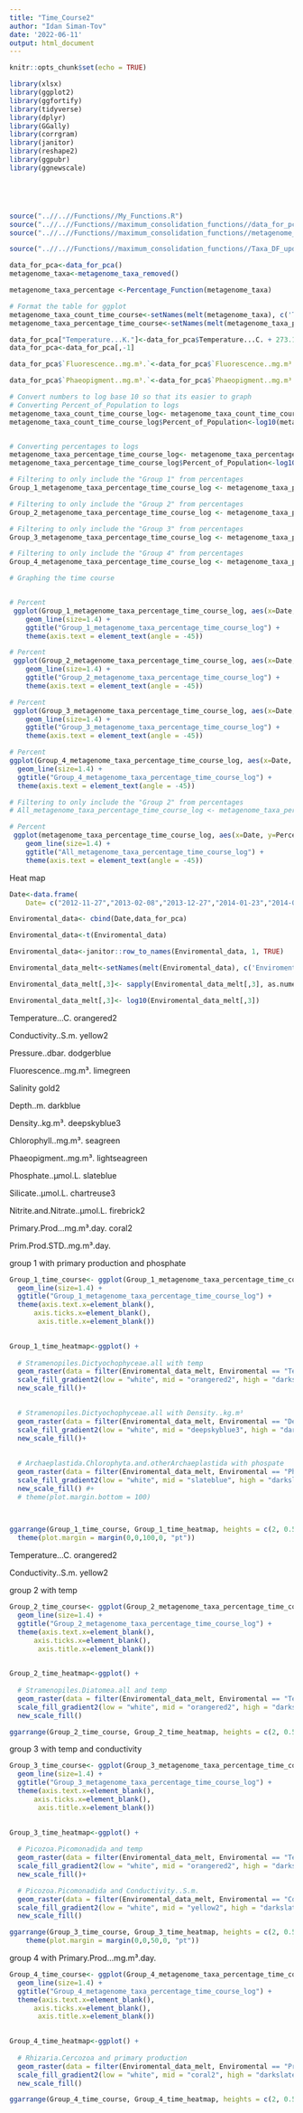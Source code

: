 ```yaml
---
title: "Time_Course2"
author: "Idan Siman-Tov"
date: '2022-06-11'
output: html_document
---
```


```r
knitr::opts_chunk$set(echo = TRUE)
```

```r
library(xlsx)
library(ggplot2)
library(ggfortify)
library(tidyverse)
library(dplyr)
library(GGally)
library(corrgram)
library(janitor)
library(reshape2)
library(ggpubr)
library(ggnewscale)





source("..//..//Functions//My_Functions.R")
source("..//..//Functions//maximum_consolidation_functions//data_for_pca_formating_updatedSept2022_no_percentage_maximum_consolidation.R")
source("..//..//Functions//maximum_consolidation_functions//metagenome_taxa_removed_updatedSept2022_no_percentage_maximum_consolidation.R")

source("..//..//Functions//maximum_consolidation_functions//Taxa_DF_updatedSept2022_no_percentage_maximum_consolidation.R")

```


```r
data_for_pca<-data_for_pca()
metagenome_taxa<-metagenome_taxa_removed()
```


```r
metagenome_taxa_percentage <-Percentage_Function(metagenome_taxa)
```




```r
# Format the table for ggplot
metagenome_taxa_count_time_course<-setNames(melt(metagenome_taxa), c('Taxa', 'Date', 'Percent_of_Population'))
metagenome_taxa_percentage_time_course<-setNames(melt(metagenome_taxa_percentage), c('Taxa', 'Date', 'Percent_of_Population'))
```





```r
data_for_pca["Temperature...K."]<-data_for_pca$Temperature...C. + 273.16
data_for_pca<-data_for_pca[,-1]

data_for_pca$`Fluorescence..mg.m³.`<-data_for_pca$`Fluorescence..mg.m³.` + 0.0904

data_for_pca$`Phaeopigment..mg.m³.`<-data_for_pca$`Phaeopigment..mg.m³.` + 1.22675401

```







```r
# Convert numbers to log base 10 so that its easier to graph
# Converting Percent_of_Population to logs
metagenome_taxa_count_time_course_log<- metagenome_taxa_count_time_course
metagenome_taxa_count_time_course_log$Percent_of_Population<-log10(metagenome_taxa_count_time_course_log$Percent_of_Population)


# Converting percentages to logs
metagenome_taxa_percentage_time_course_log<- metagenome_taxa_percentage_time_course
metagenome_taxa_percentage_time_course_log$Percent_of_Population<-log10(metagenome_taxa_percentage_time_course_log$Percent_of_Population)

```




```r

# Filtering to only include the "Group 1" from percentages
Group_1_metagenome_taxa_percentage_time_course_log <- metagenome_taxa_percentage_time_course_log %>% filter(str_detect(Taxa, "Archaeplastida.Chlorophyta.and.otherArchaeplastida|Stramenopiles.Dictyochophyceae.all"))

# Filtering to only include the "Group 2" from percentages
Group_2_metagenome_taxa_percentage_time_course_log <- metagenome_taxa_percentage_time_course_log %>% filter(str_detect(Taxa, "Excavata.Discoba.Jakobida|Cryptophyceae.Geminigera.and.otherCryptophyceae|Stramenopiles.Diatomea.all|Eukaryota_other"))

# Filtering to only include the "Group 3" from percentages
Group_3_metagenome_taxa_percentage_time_course_log <- metagenome_taxa_percentage_time_course_log %>% filter(str_detect(Taxa, "Picozoa.Picomonadida"))

# Filtering to only include the "Group 4" from percentages
Group_4_metagenome_taxa_percentage_time_course_log <- metagenome_taxa_percentage_time_course_log %>% filter(str_detect(Taxa, "Rhizaria.Cercozoa"))
```



```r
# Graphing the time course


# Percent
 ggplot(Group_1_metagenome_taxa_percentage_time_course_log, aes(x=Date, y=Percent_of_Population, group=Taxa, color=Taxa)) +
    geom_line(size=1.4) +
    ggtitle("Group_1_metagenome_taxa_percentage_time_course_log") +
    theme(axis.text = element_text(angle = -45))

# Percent
 ggplot(Group_2_metagenome_taxa_percentage_time_course_log, aes(x=Date, y=Percent_of_Population, group=Taxa, color=Taxa)) +
    geom_line(size=1.4) +
    ggtitle("Group_2_metagenome_taxa_percentage_time_course_log") +
    theme(axis.text = element_text(angle = -45))

# Percent
 ggplot(Group_3_metagenome_taxa_percentage_time_course_log, aes(x=Date, y=Percent_of_Population, group=Taxa, color=Taxa)) +
    geom_line(size=1.4) +
    ggtitle("Group_3_metagenome_taxa_percentage_time_course_log") +
    theme(axis.text = element_text(angle = -45))

# Percent
ggplot(Group_4_metagenome_taxa_percentage_time_course_log, aes(x=Date, y=Percent_of_Population, group=Taxa, color=Taxa)) +
  geom_line(size=1.4) +
  ggtitle("Group_4_metagenome_taxa_percentage_time_course_log") +
  theme(axis.text = element_text(angle = -45))


```



```r
# Filtering to only include the "Group 2" from percentages
# All_metagenome_taxa_percentage_time_course_log <- metagenome_taxa_percentage_time_course_log %>% filter(str_detect(Taxa, "Excavata.Discoba.Jakobida|Haptophyta.non_Phaeocystis|Eukaryota_other"))

# Percent
 ggplot(metagenome_taxa_percentage_time_course_log, aes(x=Date, y=Percent_of_Population, group=Taxa, color=Taxa)) +
    geom_line(size=1.4) +
    ggtitle("All_metagenome_taxa_percentage_time_course_log") +
    theme(axis.text = element_text(angle = -45))
```







Heat map

```r
Date<-data.frame(
    Date= c("2012-11-27","2013-02-08","2013-12-27","2014-01-23","2014-02-03","2014-02-10","2014-02-28","2014-03-04","2014-12-01","2014-12-11","2015-01-12","2015-01-19","2015-02-09","2015-02-23","2015-03-09"))
```

```r
Enviromental_data<- cbind(Date,data_for_pca)
```

```r
Enviromental_data<-t(Enviromental_data)
```

```r
Enviromental_data<-janitor::row_to_names(Enviromental_data, 1, TRUE)
```

```r
Enviromental_data_melt<-setNames(melt(Enviromental_data), c('Enviromental', 'Date', 'Value'))

```

```r
Enviromental_data_melt[,3]<- sapply(Enviromental_data_melt[,3], as.numeric)
```



```r
Enviromental_data_melt[,3]<- log10(Enviromental_data_melt[,3])
```



Temperature...C.
orangered2

Conductivity..S.m.
yellow2

Pressure..dbar.
dodgerblue

Fluorescence..mg.m³.
limegreen

Salinity
gold2

Depth..m.
darkblue

Density..kg.m³.
deepskyblue3

Chlorophyll..mg.m³.
seagreen

Phaeopigment..mg.m³.
lightseagreen

Phosphate..µmol.L.
slateblue

Silicate..µmol.L.
chartreuse3

Nitrite.and.Nitrate..µmol.L.
firebrick2

Primary.Prod...mg.m³.day.
coral2

Prim.Prod.STD..mg.m³.day.










group 1 with primary production and phosphate

```r
Group_1_time_course<- ggplot(Group_1_metagenome_taxa_percentage_time_course_log, aes(x=Date, y=Percent_of_Population, group=Taxa, color=Taxa)) +
  geom_line(size=1.4) +
  ggtitle("Group_1_metagenome_taxa_percentage_time_course_log") +
  theme(axis.text.x=element_blank(),
      axis.ticks.x=element_blank(),
       axis.title.x=element_blank()) 
      
```

```r
Group_1_time_heatmap<-ggplot() +
  
  # Stramenopiles.Dictyochophyceae.all with temp
  geom_raster(data = filter(Enviromental_data_melt, Enviromental == "Temperature...K."), aes(x = Date, y = Enviromental, fill = Value)) +
  scale_fill_gradient2(low = "white", mid = "orangered2", high = "darkslategrey", midpoint = 2.4375, name = "Temperature...K.") +
  new_scale_fill()+

  
  # Stramenopiles.Dictyochophyceae.all with Density..kg.m³
  geom_raster(data = filter(Enviromental_data_melt, Enviromental == "Density..kg.m³."), aes(x = Date, y = Enviromental, fill = Value)) +
  scale_fill_gradient2(low = "white", mid = "deepskyblue3", high = "darkslategrey", midpoint = 3.01145, name = "Density..kg.m³.") +
  new_scale_fill()+
  
  
  # Archaeplastida.Chlorophyta.and.otherArchaeplastida with phospate
  geom_raster(data = filter(Enviromental_data_melt, Enviromental == "Phosphate..µmol.L."), aes(x = Date, y = Enviromental, fill = Value)) +
  scale_fill_gradient2(low = "white", mid = "slateblue", high = "darkslategrey", midpoint = 0.15, name = "Phosphate..µmol.L.") +
  new_scale_fill() #+
  # theme(plot.margin.bottom = 100)

  


```

```r
ggarrange(Group_1_time_course, Group_1_time_heatmap, heights = c(2, 0.5), ncol = 1, nrow = 2, align = "hv", hjust = 10)+
  theme(plot.margin = margin(0,0,100,0, "pt")) 
```


Temperature...C.
orangered2

Conductivity..S.m.
yellow2





group 2 with temp

```r
Group_2_time_course<- ggplot(Group_2_metagenome_taxa_percentage_time_course_log, aes(x=Date, y=Percent_of_Population, group=Taxa, color=Taxa)) +
  geom_line(size=1.4) +
  ggtitle("Group_2_metagenome_taxa_percentage_time_course_log") +
  theme(axis.text.x=element_blank(),
      axis.ticks.x=element_blank(),
       axis.title.x=element_blank()) 
      
```

```r
Group_2_time_heatmap<-ggplot() +
  
  # Stramenopiles.Diatomea.all and temp
  geom_raster(data = filter(Enviromental_data_melt, Enviromental == "Temperature...K."), aes(x = Date, y = Enviromental, fill = Value)) +
  scale_fill_gradient2(low = "white", mid = "orangered2", high = "darkslategrey", midpoint = 2.4375, name = "Temperature...K.") +
  new_scale_fill() 

```

```r
ggarrange(Group_2_time_course, Group_2_time_heatmap, heights = c(2, 0.5), ncol = 1, nrow = 2, align = "hv", hjust = 10)
```






group 3 with temp and conductivity

```r
Group_3_time_course<- ggplot(Group_3_metagenome_taxa_percentage_time_course_log, aes(x=Date, y=Percent_of_Population, group=Taxa, color=Taxa)) +
  geom_line(size=1.4) +
  ggtitle("Group_3_metagenome_taxa_percentage_time_course_log") +
  theme(axis.text.x=element_blank(),
      axis.ticks.x=element_blank(),
       axis.title.x=element_blank()) 
      
```

```r
Group_3_time_heatmap<-ggplot() +
  
  # Picozoa.Picomonadida and temp
  geom_raster(data = filter(Enviromental_data_melt, Enviromental == "Temperature...C."), aes(x = Date, y = Enviromental, fill = Value)) +
  scale_fill_gradient2(low = "white", mid = "orangered2", high = "darkslategrey", midpoint = 0.5, name = "Temperature...C.") +
  new_scale_fill()+

  # Picozoa.Picomonadida and Conductivity..S.m.
  geom_raster(data = filter(Enviromental_data_melt, Enviromental == "Conductivity..S.m."), aes(x = Date, y = Enviromental, fill = Value)) +
  scale_fill_gradient2(low = "white", mid = "yellow2", high = "darkslategrey", midpoint = 2.8, name = "Conductivity..S.m.") +
  new_scale_fill() 

```

```r
ggarrange(Group_3_time_course, Group_3_time_heatmap, heights = c(2, 0.5), ncol = 1, nrow = 2, align = "hv", hjust = 10)+
    theme(plot.margin = margin(0,0,50,0, "pt")) 
```


















group 4 with Primary.Prod...mg.m³.day.

```r
Group_4_time_course<- ggplot(Group_4_metagenome_taxa_percentage_time_course_log, aes(x=Date, y=Percent_of_Population, group=Taxa, color=Taxa)) +
  geom_line(size=1.4) +
  ggtitle("Group_4_metagenome_taxa_percentage_time_course_log") +
  theme(axis.text.x=element_blank(),
      axis.ticks.x=element_blank(),
       axis.title.x=element_blank()) 
      
```

```r
Group_4_time_heatmap<-ggplot() +
  
  # Rhizaria.Cercozoa and primary production
  geom_raster(data = filter(Enviromental_data_melt, Enviromental == "Primary.Prod...mg.m³.day."), aes(x = Date, y = Enviromental, fill = Value)) +
  scale_fill_gradient2(low = "white", mid = "coral2", high = "darkslategrey", midpoint = 450, name = "Primary.Prod...mg.m³.day.") +
  new_scale_fill()

```

```r
ggarrange(Group_4_time_course, Group_4_time_heatmap, heights = c(2, 0.5), ncol = 1, nrow = 2, align = "hv", hjust = 10)
```










